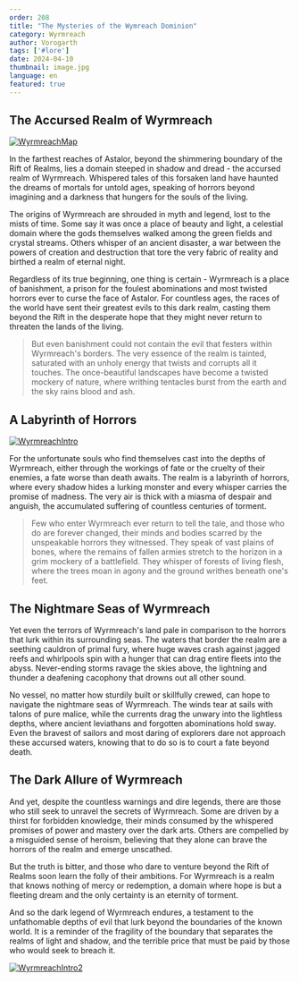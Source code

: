 ```yaml
---
order: 208
title: "The Mysteries of the Wymreach Dominion"
category: Wyrmreach
author: Vorogarth
tags: ['#lore']
date: 2024-04-10
thumbnail: image.jpg
language: en
featured: true
---
```


## The Accursed Realm of Wyrmreach

[![WyrmreachMap](https://i.imgur.com/2IszP7p.png)](https://i.imgur.com/2IszP7p.png)

In the farthest reaches of Astalor, beyond the shimmering boundary of the Rift of Realms, lies a domain steeped in shadow and dread - the accursed realm of Wyrmreach. Whispered tales of this forsaken land have haunted the dreams of mortals for untold ages, speaking of horrors beyond imagining and a darkness that hungers for the souls of the living.

The origins of Wyrmreach are shrouded in myth and legend, lost to the mists of time. Some say it was once a place of beauty and light, a celestial domain where the gods themselves walked among the green fields and crystal streams. Others whisper of an ancient disaster, a war between the powers of creation and destruction that tore the very fabric of reality and birthed a realm of eternal night.

Regardless of its true beginning, one thing is certain - Wyrmreach is a place of banishment, a prison for the foulest abominations and most twisted horrors ever to curse the face of Astalor. For countless ages, the races of the world have sent their greatest evils to this dark realm, casting them beyond the Rift in the desperate hope that they might never return to threaten the lands of the living.

> But even banishment could not contain the evil that festers within Wyrmreach's borders. The very essence of the realm is tainted, saturated with an unholy energy that twists and corrupts all it touches. The once-beautiful landscapes have become a twisted mockery of nature, where writhing tentacles burst from the earth and the sky rains blood and ash.

## A Labyrinth of Horrors

[![WyrmreachIntro](https://i.imgur.com/OeEFvJy.png)](https://i.imgur.com/OeEFvJy.png)

For the unfortunate souls who find themselves cast into the depths of Wyrmreach, either through the workings of fate or the cruelty of their enemies, a fate worse than death awaits. The realm is a labyrinth of horrors, where every shadow hides a lurking monster and every whisper carries the promise of madness. The very air is thick with a miasma of despair and anguish, the accumulated suffering of countless centuries of torment.

> Few who enter Wyrmreach ever return to tell the tale, and those who do are forever changed, their minds and bodies scarred by the unspeakable horrors they witnessed. They speak of vast plains of bones, where the remains of fallen armies stretch to the horizon in a grim mockery of a battlefield. They whisper of forests of living flesh, where the trees moan in agony and the ground writhes beneath one's feet.

## The Nightmare Seas of Wyrmreach

Yet even the terrors of Wyrmreach's land pale in comparison to the horrors that lurk within its surrounding seas. The waters that border the realm are a seething cauldron of primal fury, where huge waves crash against jagged reefs and whirlpools spin with a hunger that can drag entire fleets into the abyss. Never-ending storms ravage the skies above, the lightning and thunder a deafening cacophony that drowns out all other sound.

No vessel, no matter how sturdily built or skillfully crewed, can hope to navigate the nightmare seas of Wyrmreach. The winds tear at sails with talons of pure malice, while the currents drag the unwary into the lightless depths, where ancient leviathans and forgotten abominations hold sway. Even the bravest of sailors and most daring of explorers dare not approach these accursed waters, knowing that to do so is to court a fate beyond death.

## The Dark Allure of Wyrmreach

And yet, despite the countless warnings and dire legends, there are those who still seek to unravel the secrets of Wyrmreach. Some are driven by a thirst for forbidden knowledge, their minds consumed by the whispered promises of power and mastery over the dark arts. Others are compelled by a misguided sense of heroism, believing that they alone can brave the horrors of the realm and emerge unscathed.

But the truth is bitter, and those who dare to venture beyond the Rift of Realms soon learn the folly of their ambitions. For Wyrmreach is a realm that knows nothing of mercy or redemption, a domain where hope is but a fleeting dream and the only certainty is an eternity of torment.

And so the dark legend of Wyrmreach endures, a testament to the unfathomable depths of evil that lurk beyond the boundaries of the known world. It is a reminder of the fragility of the boundary that separates the realms of light and shadow, and the terrible price that must be paid by those who would seek to breach it.

[![WyrmreachIntro2](https://i.imgur.com/wDRiXl0.png)](https://i.imgur.com/wDRiXl0.png)